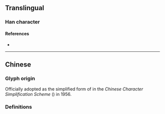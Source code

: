 {{also|賓}}
{{character info/new}}
==Translingual==

===Han character===
{{Han char|rn=40|rad=宀|as=07|sn=10|four=|canj=JOMC|ids=⿱宀兵}}

====References====
* {{Han ref|kx=0287.101|hdz=20933.070|uh=5BBE|ud=23486}}

----

==Chinese==

===Glyph origin===
Officially adopted as the simplified form of {{l|mul|賓}} in the ''Chinese Character Simplification Scheme'' ({{w2|zh|漢字簡化方案}}) in 1956.

===Definitions===
{{zh-see|賓}}